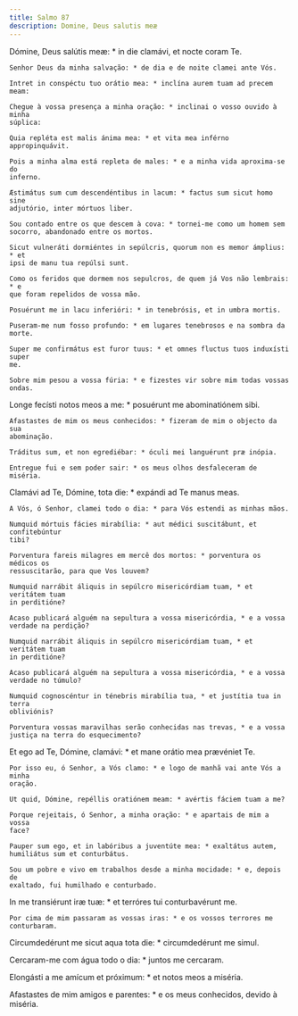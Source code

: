 ```yaml
---
title: Salmo 87
description: Domine, Deus salutis meæ
---
```


<div class="side-by-side not-content">

Dómine, Deus salútis meæ: \* in die clamávi, et nocte coram Te.

    Senhor Deus da minha salvação: * de dia e de noite clamei ante Vós.

    Intret in conspéctu tuo orátio mea: * inclína aurem tuam ad precem meam:

    Chegue à vossa presença a minha oração: * inclinai o vosso ouvido à minha
    súplica:

    Quia repléta est malis ánima mea: * et vita mea inférno appropinquávit.

    Pois a minha alma está repleta de males: * e a minha vida aproxima-se do
    inferno.

    Æstimátus sum cum descendéntibus in lacum: * factus sum sicut homo sine
    adjutório, inter mórtuos liber.

    Sou contado entre os que descem à cova: * tornei-me como um homem sem
    socorro, abandonado entre os mortos.

    Sicut vulneráti dormiéntes in sepúlcris, quorum non es memor ámplius: * et
    ipsi de manu tua repúlsi sunt.

    Como os feridos que dormem nos sepulcros, de quem já Vos não lembrais: * e
    que foram repelidos de vossa mão.

    Posuérunt me in lacu inferióri: * in tenebrósis, et in umbra mortis.

    Puseram-me num fosso profundo: * em lugares tenebrosos e na sombra da morte.

    Super me confirmátus est furor tuus: * et omnes fluctus tuos induxísti super
    me.

    Sobre mim pesou a vossa fúria: * e fizestes vir sobre mim todas vossas
    ondas.

Longe fecísti notos meos a me: \* posuérunt me abominatiónem sibi.

    Afastastes de mim os meus conhecidos: * fizeram de mim o objecto da sua
    abominação.

    Tráditus sum, et non egrediébar: * óculi mei languérunt præ inópia.

    Entregue fui e sem poder sair: * os meus olhos desfaleceram de miséria.

Clamávi ad Te, Dómine, tota die: \* expándi ad Te manus meas.

    A Vós, ó Senhor, clamei todo o dia: * para Vós estendi as minhas mãos.

    Numquid mórtuis fácies mirabília: * aut médici suscitábunt, et confitebúntur
    tibi?

    Porventura fareis milagres em mercê dos mortos: * porventura os médicos os
    ressuscitarão, para que Vos louvem?

    Numquid narrábit áliquis in sepúlcro misericórdiam tuam, * et veritátem tuam
    in perditióne?

    Acaso publicará alguém na sepultura a vossa misericórdia, * e a vossa
    verdade na perdição?

    Numquid narrábit áliquis in sepúlcro misericórdiam tuam, * et veritátem tuam
    in perditióne?

    Acaso publicará alguém na sepultura a vossa misericórdia, * e a vossa
    verdade no túmulo?

    Numquid cognoscéntur in ténebris mirabília tua, * et justítia tua in terra
    obliviónis?

    Porventura vossas maravilhas serão conhecidas nas trevas, * e a vossa
    justiça na terra do esquecimento?

Et ego ad Te, Dómine, clamávi: \* et mane orátio mea prævéniet Te.

    Por isso eu, ó Senhor, a Vós clamo: * e logo de manhã vai ante Vós a minha
    oração.

    Ut quid, Dómine, repéllis oratiónem meam: * avértis fáciem tuam a me?

    Porque rejeitais, ó Senhor, a minha oração: * e apartais de mim a vossa
    face?

    Pauper sum ego, et in labóribus a juventúte mea: * exaltátus autem,
    humiliátus sum et conturbátus.

    Sou um pobre e vivo em trabalhos desde a minha mocidade: * e, depois de
    exaltado, fui humilhado e conturbado.

In me transiérunt iræ tuæ: \* et terróres tui conturbavérunt me.

    Por cima de mim passaram as vossas iras: * e os vossos terrores me
    conturbaram.

Circumdedérunt me sicut aqua tota die: \* circumdedérunt me simul.</span>

Cercaram-me com água todo o dia: \* juntos me cercaram.

Elongásti a me amícum et próximum: \* et notos meos a miséria.

  <span>
    Afastastes de mim amigos e parentes: * e os meus conhecidos, devido à
    miséria.

</div>
